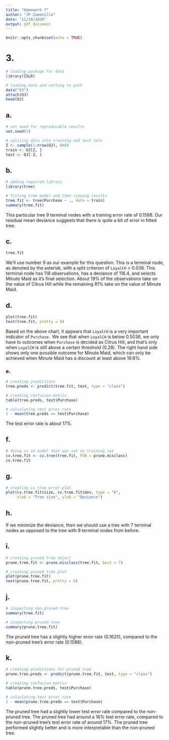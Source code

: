 ```yaml
---
title: "Homework 7"
author: "JP Zamanillo"
date: "11/10/2020"
output: pdf_document
---
```


```r
knitr::opts_chunk$set(echo = TRUE)
```

# 3.

```r
# loading package for data
library(ISLR)

# loading data and setting to path
data("OJ")
attach(OJ)
head(OJ)
```

## a.

```r
# set seed for reproducable results
set.seed(1)

# spliting data into training and test sets
Z <- sample(1:nrow(OJ), 800)
train <- OJ[Z, ]
test <- OJ[-Z, ]
```

## b.

```r
# adding required library
library(tree)

# fitting tree model and then viewing results
tree.fit <- tree(Purchase ~ ., data = train)
summary(tree.fit)
```
This particular tree 9 terminal nodes with a training error rate of 0.1588.  Our residual mean deviance suggests that there is quite a bit of error in fitted tree.


## c.

```r
tree.fit
```

We'll use number 9 as our example for this question.  This is a terminal node, as denoted by the asterisk, with a split criterion of `LoyalCH` > 0.036.  This terminal node has 118 observations, has a deviance of 116.4, and selects Minute Maid as it's final selection.  About 19% of the observations take on the value of Citrus Hill while the remaining 81% take on the value of Minute Maid.

## d.

```r
plot(tree.fit)
text(tree.fit, pretty = 0)
```

Based on the above chart, it appears that `LoyalCH` is a very important indicator of `Purchase.`  We see that when `LoyalCH` is below 0.5036, we only have to outcomes when `Purchase` is decided as Citrus Hill, and that's only when `LoyalCH` is still above a certain threshold (0.28).  The right hand side shows only one possible outcome for Minute Maid, which can only be achieved when Minute Maid has a discount at least above 19.6%.

### e.

```r
# creating predictions
tree.preds <- predict(tree.fit, test, type = "class")

# creating confusion matrix
table(tree.preds, test$Purchase)
```

```r
# calculating test error rate
1 - mean(tree.preds == test$Purchase)
```

The test error rate is about 17%.  

## f.

```r
# doing cv on model that was set on training set
cv.tree.fit <- cv.tree(tree.fit, FUN = prune.misclass)
cv.tree.fit
```

## g.

```r
# creating cv tree error plot
plot(cv.tree.fit$size, cv.tree.fit$dev, type = "b", 
     xlab = "Tree size", ylab = "Deviance")
```

## h.

If we minimize the deviance, then we should use a tree with 7 terminal nodes as opposed to the tree with 9 terminal nodes from before.

## i.

```r
# creating pruned tree object
prune.tree.fit <- prune.misclass(tree.fit, best = 7)

# creating pruned tree plot
plot(prune.tree.fit)
text(prune.tree.fit, pretty = 0)
```

## j.

```r
# inspecting non-pruned tree
summary(tree.fit)
```
```r
# inspecting pruned tree
summary(prune.tree.fit)
```
The pruned tree has a slightly higher error rate (0.1625), compared to the non-pruned tree's error rate (0.1588).

## k.

```r
# creating predictions for pruned tree
prune.tree.preds <- predict(prune.tree.fit, test, type = "class")

# creating confusion matrix
table(prune.tree.preds, test$Purchase)
```

```r
# calculating test error rate
1 - mean(prune.tree.preds == test$Purchase)
```

The pruned tree had a slightly lower test error rate compared to the non-pruned tree.  The pruned tree had around a 16% test error rate, compared to the non-pruned tree's test error rate of around 17%.  The pruned tree performed slightly better and is more interpretable than the non-pruned tree.








